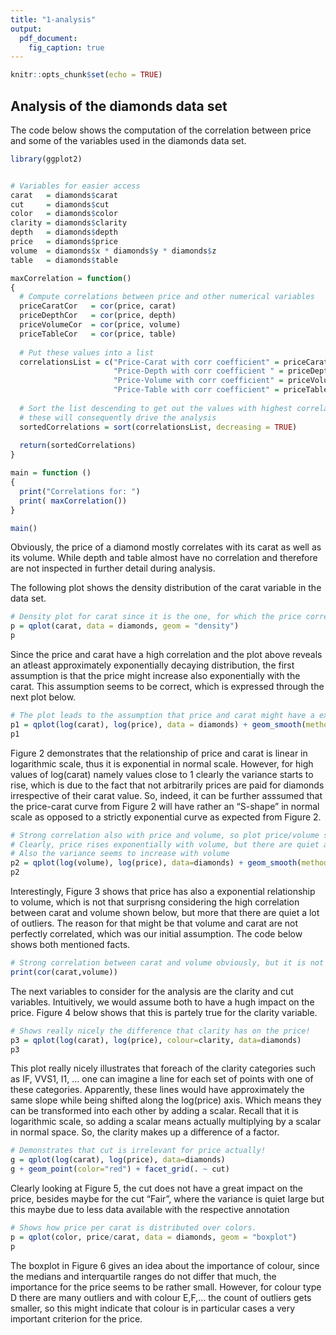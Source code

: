 ```yaml
---
title: "1-analysis"
output: 
  pdf_document: 
    fig_caption: true
---
```


```r
knitr::opts_chunk$set(echo = TRUE)
```

## Analysis of the diamonds data set

The code below shows the computation of the correlation between price and some of the variables used in the diamonds data set.

```r
library(ggplot2)


# Variables for easier access
carat   = diamonds$carat
cut     = diamonds$cut
color   = diamonds$color
clarity = diamonds$clarity
depth   = diamonds$depth
price   = diamonds$price
volume  = diamonds$x * diamonds$y * diamonds$z
table   = diamonds$table

maxCorrelation = function()
{
  # Compute correlations between price and other numerical variables
  priceCaratCor   = cor(price, carat)
  priceDepthCor   = cor(price, depth)
  priceVolumeCor  = cor(price, volume)
  priceTableCor   = cor(price, table)
  
  # Put these values into a list
  correlationsList = c("Price-Carat with corr coefficient" = priceCaratCor, 
                       "Price-Depth with corr coefficient " = priceDepthCor,
                       "Price-Volume with corr coefficient" = priceVolumeCor,
                       "Price-Table with corr coefficient" = priceTableCor)
  
  # Sort the list descending to get out the values with highest correlation first, 
  # these will consequently drive the analysis
  sortedCorrelations = sort(correlationsList, decreasing = TRUE)
  
  return(sortedCorrelations)
}

main = function ()
{
  print("Correlations for: ")
  print( maxCorrelation())
}

main()
```

Obviously, the price of a diamond mostly correlates with its carat as well as its volume. While depth and table almost have no correlation and therefore are not inspected in further detail during analysis.

The following plot shows the density distribution of the carat variable in the data set.

```r
# Density plot for carat since it is the one, for which the price correlates the most
p = qplot(carat, data = diamonds, geom = "density")
p
```

Since the price and carat have a high correlation and the plot above reveals an atleast approximately exponentially decaying distribution, the first assumption is that the price might increase also exponentially with the carat. This assumption seems to be correct, which is expressed through the next plot below.


```r
# The plot leads to the assumption that price and carat might have a exponential model as relation
p1 = qplot(log(carat), log(price), data = diamonds) + geom_smooth(method="lm")
p1
```

Figure 2 demonstrates that the relationship of price and carat is linear in logarithmic scale, thus it is exponential in normal scale. However, for high values of log(carat) namely values close to 1 clearly the variance starts to rise, which is due to the fact that not arbitrarily prices are paid for diamonds irrespective of their carat value. So, indeed, it can be further asssumed that the price-carat curve from Figure 2 will have rather an "S-shape" in normal scale as opposed to a strictly exponential curve as expected from Figure 2.

```r
# Strong correlation also with price and volume, so plot price/volume scatter plot
# Clearly, price rises exponentially with volume, but there are quiet a lot of outliers maybe due to carat?
# Also the variance seems to increase with volume
p2 = qplot(log(volume), log(price), data=diamonds) + geom_smooth(method = "lm")
p2
```

Interestingly, Figure 3 shows that price has also a exponential relationship to volume, which is not that surprisng considering the high correlation between carat and volume shown below, but more that there are quiet a lot of outliers. The reason for that might be that volume and carat are not perfectly correlated, which was our initial assumption. The code below shows both mentioned facts.

```r
# Strong correlation between carat and volume obviously, but it is not perfect, i.e. not 1.
print(cor(carat,volume))
```

The next variables to consider for the analysis are the clarity and cut variables. Intuitively, we would assume both to have a hugh impact on the price. Figure 4 below shows that this is partely true for the clarity variable. 

```r
# Shows really nicely the difference that clarity has on the price!
p3 = qplot(log(carat), log(price), colour=clarity, data=diamonds)
p3
```

This plot really nicely illustrates that foreach of the clarity categories such as IF, VVS1, I1, ... one can imagine a line for each set of points with one of these categories. Apparently, these lines would have approximately the same slope while being shifted along the log(price) axis. Which means they can be transformed into each other by adding a scalar. Recall that it is logarithmic scale, so adding a scalar means actually multiplying by a scalar in normal space. So, the clarity makes up a difference of a factor.

```r
# Demonstrates that cut is irrelevant for price actually!
g = qplot(log(carat), log(price), data=diamonds)
g + geom_point(color="red") + facet_grid(. ~ cut)
```

Clearly looking at Figure 5, the cut does not have a great impact on the price, besides maybe for the cut "Fair", where the variance is quiet large but this maybe due to less data available with the respective annotation

```r
# Shows how price per carat is distributed over colors.
p = qplot(color, price/carat, data = diamonds, geom = "boxplot")
p
```

The boxplot in Figure 6 gives an idea about the importance of colour, since the medians and interquartile ranges do not differ that much, the importance for the price seems to be rather small. However, for colour type D there are many outliers and with colour E,F,... the count of outliers gets smaller, so this might indicate that colour is in particular cases a very important criterion for the price.